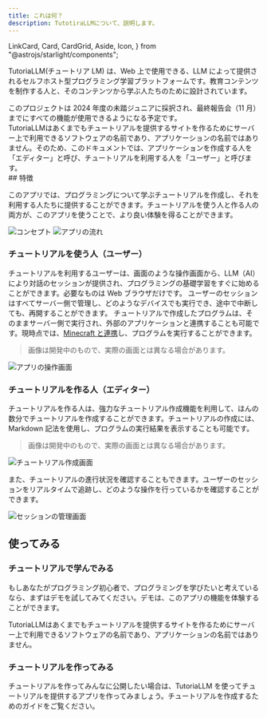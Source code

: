 ```yaml
---
title: これは何？
description: TutotiraLLMについて、説明します。
---
```


  LinkCard,
  Card,
  CardGrid,
  Aside,
  Icon,
} from "@astrojs/starlight/components";

TutoriaLLM(チュートリア LM) は、Web 上で使用できる、LLM によって提供されるセルフホスト型プログラミング学習プラットフォームです。教育コンテンツを制作する人と、そのコンテンツから学ぶ人たちのために設計されています。

<Aside type="note" title="ノート">
  このプロジェクトは 2024 年度の未踏ジュニアに採択され、最終報告会（11
  月）までにすべての機能が使用できるようになる予定です。
</Aside>
<Aside type="caution" title="注意！">
  TutoriaLLMはあくまでもチュートリアルを提供するサイトを作るためにサーバー上で利用できるソフトウェアの名前であり、アプリケーションの名前ではありません。そのため、このドキュメントでは、アプリケーションを作成する人を「エディター」と呼び、チュートリアルを利用する人を「ユーザー」と呼びます。
</Aside>
## 特徴

このアプリでは、プログラミングについて学ぶチュートリアルを作成し、それを利用する人たちに提供することができます。チュートリアルを使う人と作る人の両方が、このアプリを使うことで、より良い体験を得ることができます。

![コンセプト](./images/concept.jpg)
![アプリの流れ](./images/app-flow.jpg)

### チュートリアルを使う人（ユーザー）

チュートリアルを利用するユーザーは、画面のような操作画面から、LLM（AI）により対話のセッションが提供され、プログラミングの基礎学習をすぐに始めることができます。必要なものは Web ブラウザだけです。
ユーザーのセッションはすべてサーバー側で管理し、どのようなデバイスでも実行でき、途中で中断しても、再開することができます。
チュートリアルで作成したプログラムは、そのままサーバー側で実行され、外部のアプリケーションと連携することも可能です。現時点では、[Minecraft と連携](/guides/minecraft)し、プログラムを実行することができます。

> 画像は開発中のもので、実際の画面とは異なる場合があります。

![アプリの操作画面](./images/image.png)

### チュートリアルを作る人（エディター）

チュートリアルを作る人は、強力なチュートリアル作成機能を利用して、ほんの数分でチュートリアルを作成することができます。チュートリアルの作成には、Markdown 記法を使用し、プログラムの実行結果を表示することも可能です。

> 画像は開発中のもので、実際の画面とは異なる場合があります。

![チュートリアル作成画面](./images/image-2.png)

また、チュートリアルの進行状況を確認することもできます。ユーザーのセッションをリアルタイムで追跡し、どのような操作を行っているかを確認することができます。

![セッションの管理画面](./images/image-1.png)

## 使ってみる

### チュートリアルで学んでみる

もしあなたがプログラミング初心者で、プログラミングを学びたいと考えているなら、まずはデモを試してみてください。デモは、このアプリの機能を体験することができます。

<LinkCard
  title="デモで試す"
  description="TutoriaLLM のデモを試してみましょう。"
  href="https://demo.tutoriaLLM.com"
/>
<Aside type="caution" title="注意！">
  TutoriaLLMはあくまでもチュートリアルを提供するサイトを作るためにサーバー上で利用できるソフトウェアの名前であり、アプリケーションの名前ではありません。
</Aside>

### チュートリアルを作ってみる

チュートリアルを作ってみんなに公開したい場合は、TutoriaLLM を使ってチュートリアルを提供するアプリを作ってみましょう。チュートリアルを作成するためのガイドをご覧ください。

<LinkCard
  title="アプリの GitHub リポジトリ"
  description="TutoriaLLM のソースコードを確認しましょう。"
  href="https://github.com/tutoriaLLM/tutoriaLLM"
/>

<LinkCard
  title="作成方法を学ぶ"
  description="TutoriaLLMを利用して、チュートリアルを作成する方法を学びましょう。"
  href="/ja/editorguides/introduction"
/>
